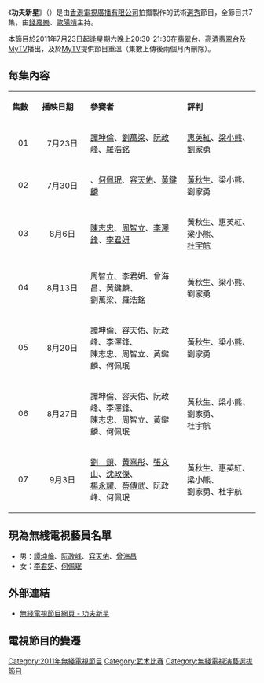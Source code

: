 {{無綫節目
| 中文節目名=功夫新星
| 英文節目名={{lang|en|Kung Fu Supernova}}
| 圖片=[[檔案:功夫新星.png|300px]]
| 翡翠台首播日期=2011年7月23日-9月3日
| 翡翠台首播時間=逢星期六 20:30-21:30（連廣告）<br>8月27日 21:00-22:00<br/>9月3日 21:00-22:30 
| 高清翡翠台首播日期=2011年7月23日-9月3日
| 高清翡翠台首播時間=逢星期六 20:30-21:30（連廣告）<br>8月27日 21:00-22:00<br/>9月3日 21:00-22:30 
| 監製=[[陳旭亮|陳旭亮]]
| 編導=[[劉靜妍|劉靜妍]]
| 編審=[[鄭月明|鄭月明]]
| 集數=7
| 類型=武術選秀
| 外景=
| 製作公司=[[香港|香港]][[電視廣播有限公司|電視廣播有限公司]] 
| 主持=[[錢嘉樂|錢嘉樂]]、[[歐陽靖|歐陽靖]]、[[朱晨麗|朱晨麗]]（第7集）
| 旁白=
| 網頁=http://programme.tvb.com/variety/kungfusupernova/
}}

《'''功夫新星'''》（{{lang-en|'''Kung Fu Supernova'''}}）是由[[香港|香港]][[電視廣播有限公司|電視廣播有限公司]]拍攝製作的武術[[選秀|選秀]]節目，全節目共7集，由[[錢嘉樂|錢嘉樂]]、[[歐陽靖|歐陽靖]]主持。

本節目於2011年7月23日起逢星期六晚上20:30-21:30在[[翡翠台|翡翠台]]、[[高清翡翠台|高清翡翠台]]及[[MyTV|MyTV]]播出，及於[[MyTV|MyTV]]提供節目重溫（集數上傳後兩個月內刪除）。

==每集內容==
{|class="wikitable" style="width:60%; font-size: 14px;"
|- style="background:cornflowerblue; color:white" align=center
|style="width:5%"|'''集數'''||style="width:10%"|'''播映日期'''||style="width:20%"|'''參賽者'''||style="width:15%"|'''評判'''
|-
|align=center| 01 ||align=center| 7月23日 ||[[譚坤倫|譚坤倫]]、[[劉萬梁|劉萬梁]]、[[阮政峰|阮政峰]]、[[羅浩銘|羅浩銘]]||[[惠英紅|惠英紅]]、[[梁小熊|梁小熊]]、[[劉家勇|劉家勇]]
|- style="background:mistyrose"
|align=center| 02 ||align=center| 7月30日 ||{{yue-link|曾海昌}}、[[何佩珉|何佩珉]]、[[容天佑|容天佑]]、[[黃鍵麟|黃鍵麟]]||[[黃秋生|黃秋生]]、梁小熊、劉家勇
|- 
|align=center| 03 ||align=center| 8月6日 ||[[陳志忠|陳志忠]]、[[周智立|周智立]]、[[李澤鋒|李澤鋒]]、[[李君妍|李君妍]]||黃秋生、惠英紅、梁小熊、<br/>[[杜宇航|杜宇航]] 
|- style="background:mistyrose"
|align=center| 04 ||align=center| 8月13日 ||周智立、李君妍、曾海昌、黃鍵麟、<br/>劉萬梁、羅浩銘||黃秋生、梁小熊、劉家勇   
|-
|align=center| 05 ||align=center| 8月20日 ||譚坤倫、容天佑、阮政峰、李澤鋒、<br/>陳志忠、周智立、黃鍵麟、何佩珉||黃秋生、梁小熊、劉家勇  
|- style="background:mistyrose"
|align=center| 06 ||align=center| 8月27日 ||譚坤倫、容天佑、阮政峰、李澤鋒、<br/>陳志忠、周智立、黃鍵麟、何佩珉||黃秋生、梁小熊、劉家勇、<br/>杜宇航  
|-
|align=center| 07 ||align=center| 9月3日 ||[[劉鎖|劉　鎖]]、[[黃熹彤|黃熹彤]]、[[張文山|張文山]]、[[沈政傑|沈政傑]]、<br/>[[楊永耀|楊永耀]]、[[蔡傳武|蔡傳武]]、阮政峰、何佩珉||黃秋生、惠英紅、梁小熊、<br/>劉家勇、杜宇航
|}

==現為無綫電視藝員名單==
*男：[[譚坤倫|譚坤倫]]、[[阮政峰|阮政峰]]、[[容天佑|容天佑]]、[[曾海昌|曾海昌]]
*女：[[李君妍|李君妍]]、[[何佩珉|何佩珉]]

==外部連結==
*[http://programme.tvb.com/variety/kungfusupernova/ 無綫電視節目網頁 - 功夫新星]{{Wayback|url=http://programme.tvb.com/variety/kungfusupernova/ |date=20110920151928 }}

==電視節目的變遷==
{{電視節目的變遷
|電視台={{HK}}[[電視廣播有限公司|無綫電視]][[翡翠台|翡翠台]]、[[高清翡翠台|高清翡翠台]]
|播放檔次=星期日 20:30-21:30 時段
|節目名稱=功夫新星<br/>（2011.07.23 - 2011.09.03）
|上一節目=[[魔法擂台|魔法擂台]]<br/>（2011.04.02 - 2011.07.02）
|下一節目= [[千奇百趣省港澳|千奇百趣終極反擊戰]]<br/>（2011.09.10）
}}

[[Category:2011年無綫電視節目|Category:2011年無綫電視節目]]
[[Category:武术比赛|Category:武术比赛]]
[[Category:無綫電視演藝選拔節目|Category:無綫電視演藝選拔節目]]